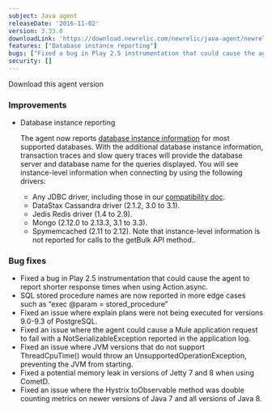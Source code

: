 ```yaml
---
subject: Java agent
releaseDate: '2016-11-02'
version: 3.33.0
downloadLink: 'https://download.newrelic.com/newrelic/java-agent/newrelic-agent/3.33.0/'
features: ["Database instance reporting"]
bugs: ["Fixed a bug in Play 2.5 instrumentation that could cause the agent to report shorter response times when using Action.async", "SQL stored procedure names are now reported", "Fixed an issue where explain plans were not being executed for versions 9.0-9.3 of PostgreSQL", "Fixed an issue where the agent could cause a Mule application request to fail", "Fixed an issue where JVM versions that do not support ThreadCpuTime() would throw an UnsupportedOperationException", "Fixed a potential memory leak in versions of <DNT>Jetty<DNT> 7 and 8 when using CometD", "Fixed an issue where the Hystrix toObservable method was double counting metrics"]
security: []
---
```

<ButtonGroup>
  <ButtonLink
    role="button"
    to="https://download.newrelic.com/newrelic/java-agent/newrelic-agent/3.33.0/"
    variant="primary"
  >
    Download this agent version
  </ButtonLink>
</ButtonGroup>

### Improvements

* Database instance reporting

  The agent now reports [database instance information](https://docs.newrelic.com/docs/apm/applications-menu/features/analyze-database-instance-level-performance-issues) for most supported databases. With the additional database instance information, transaction traces and slow query traces will provide the database server and database name for the queries displayed. You will see instance-level information when connecting by using the following drivers:

  * Any JDBC driver, including those in our [compatibility doc](https://docs.newrelic.com/docs/agents/java-agent/getting-started/compatibility-requirements-java-agent).
  * DataStax Cassandra driver (2.1.2, 3.0 to 3.1).
  * Jedis Redis driver (1.4 to 2.9).
  * Mongo (2.12.0 to 2.13.3, 3.1 to 3.3).
  * Spymemcached (2.11 to 2.12). Note that instance-level information is not reported for calls to the getBulk API method..

### Bug fixes

* Fixed a bug in Play 2.5 instrumentation that could cause the agent to report shorter response times when using Action.async.
* SQL stored procedure names are now reported in more edge cases such as “exec @param = stored_procedure”
* Fixed an issue where explain plans were not being executed for versions 9.0-9.3 of PostgreSQL.
* Fixed an issue where the agent could cause a Mule application request to fail with a NotSerializableException reported in the application log.
* Fixed an issue where JVM versions that do not support ThreadCpuTime() would throw an UnsupportedOperationException, preventing the JVM from starting.
* Fixed a potential memory leak in versions of <DNT>Jetty<DNT> 7 and 8 when using CometD.
* Fixed an issue where the Hystrix toObservable method was double counting metrics on newer versions of Java 7 and all versions of Java 8.
